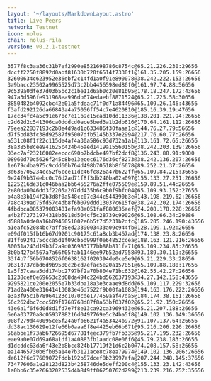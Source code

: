 ```yaml
---
layout: '~/layouts/MarkdownLayout.astro'
title: Live Peers
network: Testnet
icon: nolus
chain: nolus-rila
version: v0.2.1-testnet
---
```

```
3577f8c3aa36c31b7ef2990e8521698786c8754c@65.21.226.230:29656
dccff2250f8892d0abf81630b720f6514f7330f1@161.35.205.159:26656
32600634c623952e36ebf2c14fd1a0f91e890078@38.242.222.153:26656
3a9bacc23502a9965525d73c2bb4456598ed86f0@161.97.74.88:56656
9c539a0dfe37d03b5bc2c1be11d6ab0c20e81b95@178.18.247.172:43656
947a3d596fe931968ea996db674edaebf8871524@65.21.225.58:30656
8850482b4092cbc42e01a5fdeac71f0d71a84496@65.109.26.146:43656
f3afd292126da66843a4a75056ff54c7e4620810@185.16.39.19:47656
17cc34fc4a5c91e67bc7e11b9c15cad10dd11336@138.201.221.94:26656
c2d62d2c541306ca0dddcd0ece5bed3a1b2db616@170.64.161.112:26656
79eea22837193c2b8e4d9ad1c633486f30faaa1c@144.76.27.79:56656
d7f5bd83fc38d92587f95007dfb5145b337e2994@217.76.60.77:26656
a531c08f1f22c115de4af4a30a586c93d732a1a1@113.161.72.65:26656
38a385b8cee941625c424b46aed1419a1556015b@38.242.203.139:26656
03ec7af23216082eeccc690b7bdcbe497bf2dcf8@136.243.88.91:9000
08960d70c5626f245c8be13ecec6176d36cf8273@38.242.136.207:26656
1e679cdba975c9cdd60b764d498b70518b8f6678@89.252.21.37:26656
8d636705234cc52f6cce11dc46fc826a47b622ff@65.109.84.215:36656
0e24f9b374ebc0c76d2ad71f8f3db240ba02a097@155.133.27.251:26656
1225216de31c046baa2bb6455276a2ffe075509e@159.89.51.44:26656
2e80da0046dd3f2205a207dd435b6c9b0f9bfc04@65.109.93.152:27656
b4a8e3b194f2b3d8f0a548cc07c344c544390b3e@143.198.219.62:26656
7a8c439ad75fd57c4db8f6b079ddd13037c615fe@38.242.202.174:26656
4fbdbca085379003481efa98a051faf880636aef@74.208.178.228:26656
a4b2f72731974318b5918d504cf5c28739c99026@65.108.66.34:29886
d5881a0de0a16b0946051002e6b5f7d5231b2dfc@185.205.246.190:43656
a1eafc52084bc7affa8ed2339003433a09c944fb@128.199.1.92:26656
e09df015fb16b67d9201c90175c61a8cb3b467ad@174.138.23.8:26656
81ff6924175ccca5d1f09cb5d999f0e64852ccea@188.163.121.216:26656
80051a243d19b3f2a9d036983777bb88b811fa71@65.109.234.85:26656
8b0b427b4567a7a66f05fab1146ee97b52ad7958@93.189.30.119:26656
33f4b7f56b6708526f0638162f020394de0ce5e9@65.21.229.33:28656
9b31d737dbd6d9b9580c2bcd7efac5e20a157851@65.109.88.180:17656
1a5f37caaa5dd174bc2797bf2a70b804e71bc632@162.55.42.27:26656
11238cef0e69653c2d08da494c224bd562637193@34.27.142.158:43656
9295821ce200e2055e7b33dba18a3e3caae9d8dd@65.109.117.229:32656
71ad2a400e31641413083e46d7522f9b00fa1083@194.163.176.222:26656
e3a3f95c1b78964123c1070cde177459aaf47da5@184.174.38.161:26656
56c262dbc7ccc509f1768768d87f8a53bf037f02@65.21.92.150:26656
43e6a1f6f6d0d8d1fd7e7f8e13ca92ca3969433e@65.21.207.188:26656
6e6a03770a8c0593788216d0497769e5c24ba5f8@149.102.136.149:36656
008f279d440095ce5f24a0fb6621f4a53424b972@91.107.137.64:26656
dd38ac130629e12fe66b0aaa6f8e4425eb66b671@95.216.206.226:26656
56abbe1f73ab6726695d67781feec379fb7fb335@95.217.195.232:26656
eae9a0e07d69a68a1df1a40883fb1aadc08e06f6@45.79.238.183:26656
d1dcddc63da6f43e2b8bcc824b17719f21d6c2b0@74.208.157.58:26656
ea14465730b6fb05a14e7b3121ace8c78ea79974@149.102.136.206:26656
de612f6c77689072fddb192b57dcef8b23997afa@207.244.248.145:37656
73477606a1e28123d823b4258746de5deff200c4@155.133.23.142:43656
1a0bb6c35e2663202535d4b849ff06250762d299@213.239.216.252:35656
```